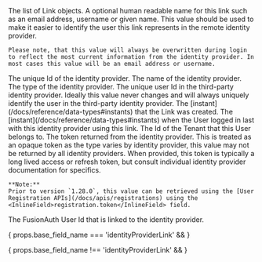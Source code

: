 
<APIBlock>
  <APIField name="identityProviderLinks" type="Array" renderif={props.base_field_name !== 'identityProviderLink'}>
    The list of Link objects.
  </APIField>
  <APIField name={ props.base_field_name + ".displayName" } type="String">
    A optional human readable name for this link such as an email address, username or given name. This value should be used to make it easier to identify the user this link represents in the remote identity provider.

    Please note, that this value will always be overwritten during login to reflect the most current information from the identity provider. In most cases this value will be an email address or username.
  </APIField>
  <APIField name={ props.base_field_name + ".identityProviderId" } type="UUID">
    The unique Id of the identity provider.
  </APIField>
  <APIField name={ props.base_field_name + ".identityProviderName" } type="String" since="1.47.0">
    The name of the identity provider.
  </APIField>
  <APIField name={ props.base_field_name + ".identityProviderType" } type="String" since="1.46.0">
    The type of the identity provider.
  </APIField>
  <APIField name={ props.base_field_name + ".identityProviderUserId" } type="String">
    The unique user Id in the third-party identity provider. Ideally this value never changes and will always uniquely identify the user in the third-party identity provider.
  </APIField>
  <APIField name={ props.base_field_name + ".insertInstant" } type="Long">
    The [instant](/docs/reference/data-types#instants) that the Link was created.
  </APIField>
  <APIField name={ props.base_field_name + ".lastLoginInstant" } type="Long">
    The [instant](/docs/reference/data-types#instants) when the User logged in last with this identity provider using this link.
  </APIField>
  <APIField name={ props.base_field_name + ".tenantId" } type="UUID">
    The Id of the Tenant that this User belongs to.
  </APIField>
  <APIField name={ props.base_field_name + ".token" } type="String">
    The token returned from the identity provider. This is treated as an opaque token as the type varies by identity provider, this value may not be returned by all identity providers. When provided, this token is typically a long lived access or refresh token, but consult individual identity provider documentation for specifics.

    **Note:**
    Prior to version `1.28.0`, this value can be retrieved using the [User Registration APIs](/docs/apis/registrations) using the <InlineField>registration.token</InlineField> field.
  </APIField>
  <APIField name={ props.base_field_name + ".userId" } type="UUID">
    The FusionAuth User Id that is linked to the identity provider.
  </APIField>
</APIBlock>

{ props.base_field_name === 'identityProviderLink' && <JSON title="Example Response JSON" src="identity-providers/links/response.json" /> }

{ props.base_field_name !== 'identityProviderLink' && <JSON title="Example Response JSON for a collection of Links" src="identity-providers/links/responses.json" /> }
